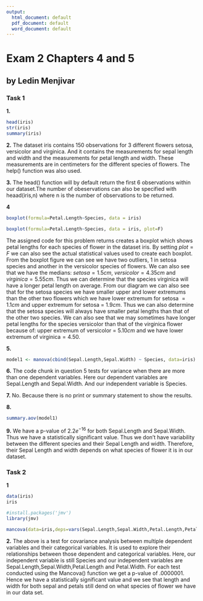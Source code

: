---
output:
  html_document: default
  pdf_document: default
  word_document: default
---
# Exam 2 Chapters 4 and 5
## by Ledin Menjivar

### Task 1 

**1.**
```{r}
head(iris)
str(iris)
summary(iris)
```

**2.**
 The dataset iris contains 150 observations for 3 different flowers setosa, versicolor and virginica. And it contains the measurements for sepal length and width and the measurements for petal length and width. These measurements are in centimeters for the different species of flowers. The help() function was also used. 
 
 **3.**
  The head() function will by default return the first 6 observations within our dataset.The number of obeservations can also be specified with heaad(iris,n) where n is the number of observations to be returned. 
  
**4**
```{r}
boxplot(formula=Petal.Length~Species, data = iris)

boxplot(formula=Petal.Length~Species, data = iris, plot=F)
```
 
The assigned code for this problem returns creates a boxplot which shows petal lengths for each species of flower in the dataset iris. By setting $plot=F$ we can also see the actual statistical values used to create each boxplot. From the boxplot figure we can see we have two outliers, 1 in setosa species and another in the versicolor species of flowers. We can also see that we have the medians: $setosa= 1.5cm$, $versicolor=4.35cm$ and $virginica=5.55cm$. Thus we can determine that the species virginica will have a longer petal length on average. From our diagram we can also see that for the setosa species we have smaller upper and lower extremums than the other two flowers which we have lower extremum for setosa $= 1.1cm$ and upper extremum for setosa = $1.9cm$. Thus we can also determine that the setosa species will always have smaller petal lengths than that of the other two species. We can also see that we may sometimes have longer petal lengths for the species versicolor than that of the virginica flower because of: upper extremum of versicolor = $5.10cm$ and we have lower extremum of virginica$=4.50$.

**5.**
```{r}
model1 <- manova(cbind(Sepal.Length,Sepal.Width) ~ Species, data=iris)
```
 
 **6.**
The code chunk in question $5$ tests for variance when there are more than one dependent variables. Here our dependent variables are Sepal.Length and Sepal.Width. And our independent variable is Species. 

**7.**
No. Because there is no print or summary statement to show the results.

**8.**
```{r}
summary.aov(model1)
```

**9.**
We have a p-value of $2.2e^{-16}$ for both Sepal.Length and Sepal.Width. Thus we have a statistically significant value. Thus we don't have variability between the different species and their Sepal Length and width. Therefore, their Sepal Length and width depends on what species of flower it is in our dataset.

### Task 2

**1**
```{r}
data(iris)
iris
```

```{r}
#install.packages('jmv')
library(jmv)
```

```{r}
mancova(data=iris,deps=vars(Sepal.Length,Sepal.Width,Petal.Length,Petal.Width),factor=Species)
```

**2.**
The above is a test for covariance analysis between multiple dependent variables and their categorical variables. It is used to explore their relationships between those dependent and categorical variables. Here, our independent variable is still Species and our independent variables are Sepal.Length,Sepal.Width,Petal.Length and Petal.Width. For each test conducted using the Mancova() function we get a p-value of $.0000001$. Hence we have a statistically significant value and we see that length and width for both sepal and petals still dend on what species of flower we have in our data set. 
 
 
 
 
 
 
 
 